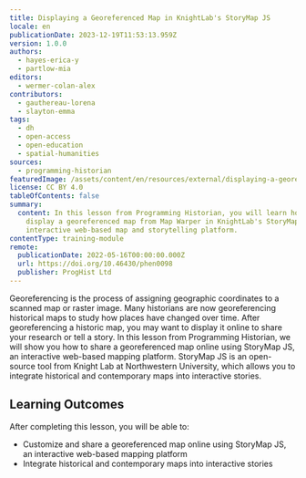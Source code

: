 ```yaml
---
title: Displaying a Georeferenced Map in KnightLab's StoryMap JS
locale: en
publicationDate: 2023-12-19T11:53:13.959Z
version: 1.0.0
authors:
  - hayes-erica-y
  - partlow-mia
editors:
  - wermer-colan-alex
contributors:
  - gauthereau-lorena
  - slayton-emma
tags:
  - dh
  - open-access
  - open-education
  - spatial-humanities
sources:
  - programming-historian
featuredImage: /assets/content/en/resources/external/displaying-a-georeferenced-map-in-knightlab-storymap-js/image.png
license: CC BY 4.0
tableOfContents: false
summary:
  content: In this lesson from Programming Historian, you will learn how to
    display a georeferenced map from Map Warper in KnightLab's StoryMap JS, an
    interactive web-based map and storytelling platform.
contentType: training-module
remote:
  publicationDate: 2022-05-16T00:00:00.000Z
  url: https://doi.org/10.46430/phen0098
  publisher: ProgHist Ltd
---
```

Georeferencing is the process of assigning geographic coordinates to a scanned map or raster image.
Many historians are now georeferencing historical maps to study how places have changed over time.
After georeferencing a historic map, you may want to display it online to share your research or
tell a story. In this lesson from Programming Historian, we will show you how to share a
georeferenced map online using StoryMap JS, an interactive web-based mapping platform. StoryMap JS
is an open-source tool from Knight Lab at Northwestern University, which allows you to integrate
historical and contemporary maps into interactive stories.

## Learning Outcomes

After completing this lesson, you will be able to:

* Customize and share a georeferenced map online using StoryMap JS, an interactive web-based mapping
  platform
* Integrate historical and contemporary maps into interactive stories

